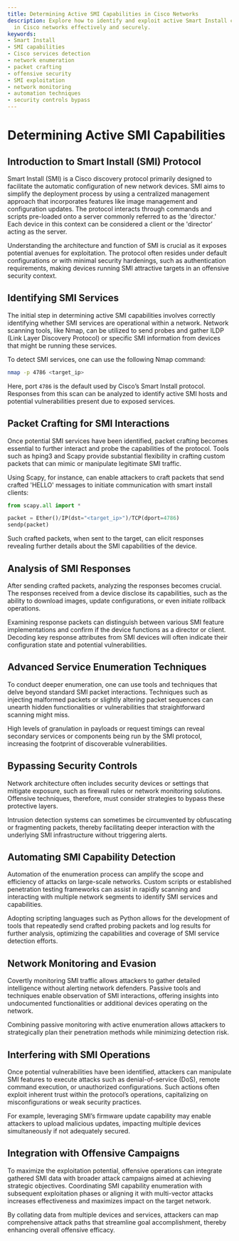```yaml
---
title: Determining Active SMI Capabilities in Cisco Networks
description: Explore how to identify and exploit active Smart Install capabilities
  in Cisco networks effectively and securely.
keywords:
- Smart Install
- SMI capabilities
- Cisco services detection
- network enumeration
- packet crafting
- offensive security
- SMI exploitation
- network monitoring
- automation techniques
- security controls bypass
---
```


# Determining Active SMI Capabilities

## Introduction to Smart Install (SMI) Protocol

Smart Install (SMI) is a Cisco discovery protocol primarily designed to facilitate the automatic configuration of new network devices. SMI aims to simplify the deployment process by using a centralized management approach that incorporates features like image management and configuration updates. The protocol interacts through commands and scripts pre-loaded onto a server commonly referred to as the 'director.' Each device in this context can be considered a client or the 'director’ acting as the server.

Understanding the architecture and function of SMI is crucial as it exposes potential avenues for exploitation. The protocol often resides under default configurations or with minimal security hardenings, such as authentication requirements, making devices running SMI attractive targets in an offensive security context.

## Identifying SMI Services

The initial step in determining active SMI capabilities involves correctly identifying whether SMI services are operational within a network. Network scanning tools, like Nmap, can be utilized to send probes and gather ILDP (Link Layer Discovery Protocol) or specific SMI information from devices that might be running these services.

To detect SMI services, one can use the following Nmap command:

```bash
nmap -p 4786 <target_ip>
```

Here, port `4786` is the default used by Cisco’s Smart Install protocol. Responses from this scan can be analyzed to identify active SMI hosts and potential vulnerabilities present due to exposed services.

## Packet Crafting for SMI Interactions

Once potential SMI services have been identified, packet crafting becomes essential to further interact and probe the capabilities of the protocol. Tools such as hping3 and Scapy provide substantial flexibility in crafting custom packets that can mimic or manipulate legitimate SMI traffic.

Using Scapy, for instance, can enable attackers to craft packets that send crafted 'HELLO' messages to initiate communication with smart install clients:

```python
from scapy.all import *

packet = Ether()/IP(dst="<target_ip>")/TCP(dport=4786)
sendp(packet)
```

Such crafted packets, when sent to the target, can elicit responses revealing further details about the SMI capabilities of the device.

## Analysis of SMI Responses

After sending crafted packets, analyzing the responses becomes crucial. The responses received from a device disclose its capabilities, such as the ability to download images, update configurations, or even initiate rollback operations.

Examining response packets can distinguish between various SMI feature implementations and confirm if the device functions as a director or client. Decoding key response attributes from SMI devices will often indicate their configuration state and potential vulnerabilities.

## Advanced Service Enumeration Techniques

To conduct deeper enumeration, one can use tools and techniques that delve beyond standard SMI packet interactions. Techniques such as injecting malformed packets or slightly altering packet sequences can unearth hidden functionalities or vulnerabilities that straightforward scanning might miss.

High levels of granulation in payloads or request timings can reveal secondary services or components being run by the SMI protocol, increasing the footprint of discoverable vulnerabilities.

## Bypassing Security Controls

Network architecture often includes security devices or settings that mitigate exposure, such as firewall rules or network monitoring solutions. Offensive techniques, therefore, must consider strategies to bypass these protective layers.

Intrusion detection systems can sometimes be circumvented by obfuscating or fragmenting packets, thereby facilitating deeper interaction with the underlying SMI infrastructure without triggering alerts.

## Automating SMI Capability Detection

Automation of the enumeration process can amplify the scope and efficiency of attacks on large-scale networks. Custom scripts or established penetration testing frameworks can assist in rapidly scanning and interacting with multiple network segments to identify SMI services and capabilities.

Adopting scripting languages such as Python allows for the development of tools that repeatedly send crafted probing packets and log results for further analysis, optimizing the capabilities and coverage of SMI service detection efforts.

## Network Monitoring and Evasion

Covertly monitoring SMI traffic allows attackers to gather detailed intelligence without alerting network defenders. Passive tools and techniques enable observation of SMI interactions, offering insights into undocumented functionalities or additional devices operating on the network.

Combining passive monitoring with active enumeration allows attackers to strategically plan their penetration methods while minimizing detection risk.

## Interfering with SMI Operations

Once potential vulnerabilities have been identified, attackers can manipulate SMI features to execute attacks such as denial-of-service (DoS), remote command execution, or unauthorized configurations. Such actions often exploit inherent trust within the protocol’s operations, capitalizing on misconfigurations or weak security practices.

For example, leveraging SMI’s firmware update capability may enable attackers to upload malicious updates, impacting multiple devices simultaneously if not adequately secured.

## Integration with Offensive Campaigns

To maximize the exploitation potential, offensive operations can integrate gathered SMI data with broader attack campaigns aimed at achieving strategic objectives. Coordinating SMI capability enumeration with subsequent exploitation phases or aligning it with multi-vector attacks increases effectiveness and maximizes impact on the target network.

By collating data from multiple devices and services, attackers can map comprehensive attack paths that streamline goal accomplishment, thereby enhancing overall offensive efficacy.